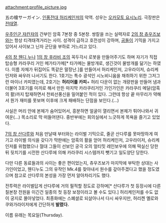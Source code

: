attachment:profile_picture.jpg

五の槍サーガイン.
[[인풍전대 허리케인저]]의 악역. 성우는 [[오카모토 요시노리]]. 극장판은 [[전태열]].

[[우주인군 쟈칸쟈]]의 간부인 암흑 7본창 중 5본창. 쌍칼을 쓰는 실력자로 [[2의 창 츄우즈보]]와는 항상 티격태격거리는 사이. 성격이 급하고 호전성이 강하며, [[공돌이]] 기믹을 가지고 있어서 사이보그 닌자 군단을 부하로 거느리고 있다.

[[4의 창 웬디 누]]나 [[1의 창 후라비 조]]의 꼭두각시 로봇을 만들어주기도 하며 자기가 직접 탑승형 카라쿠리 거인 메가타가메[* 타가메는 물방개로, 생긴것이 물방개를 닮기는 하였다. 이름 자체가 뒤집어도 똑같은 말장난.]를 만들어서 허리케인저, 고우라이저, 슈리케인저와 싸우러 나서기도 한다. 1호기는 특수 광석인 시노비니움을 채취하기 위한 그저그런 마이너 카피였는데, 2호기는 '''허리어를 카피'''+ 허리 다운이 없는 개량판을 만들어 냄과 더불어 3호기를 미끼로 해서 만든 마지막 카라쿠리거인 가인가인은 카라쿠리 메달(암흑의 활)까지 탑재하면서 천뢰선풍신을 밀어붙인 적이 있다. 그런데 항상 끝 마무리가 약해서 뭔가 재미를 못보며 이후에 크게 패배하는 단점을 보인다.(...)

사실은 머리 안에 본체가 숨어있어서, 흥분하면 얼굴이 열리면서 본체가 튀어나와서 귀여운(...) 목소리로 막 떠들어댄다. 중반부에는 회의실에서 느긋하게 목욕을 즐기고 있었다. 

[[7의 창 산다루]]와 처음 만날때 부터와는 라이벌 기믹으로, 줄곧 산다루를 못마땅하게 여기고 라이벌 의식을 갖다가 막판에는 암흑의 활을 얻어 허리케인저, 고우라이저, 슈리케인저를 위협했으나 절대 그들이 선보인 궁극 오의 얼티밋 레인보우에 의해 떡실신 당한 뒤 뒷치기를 시전한 산다루에 의해 카라쿠리 시스템까지 뺏기고 일도양단 당한다.

다만 다른 동료들과의 사이는 좋은 편이었는지, 츄우즈보가 마지막에 부탁한 상대는 사가인이었고, 웬디누도 그의 유작인 Mk.4를 찾아내서 원수를 갚아주겠다고 했을 정도였으며 참고로 산다루의 본성을 가장 먼저 알아차리기도 했다.

전투력은 라이벌답게 산다루에 거의 필적할 정도로 강하며[* 산다루가 첫 등장시에 다른 칠본창 전원을 이긴건 일종의 첫 등장 보정이라고 볼 수도 있다.] 허리케인저를 수도 없이 궁지로 몰아넣었다. 최종화에는 스폐셜로 되살아나서 다시 싸우지만, 허리켄 옐로와 쿠와가라이저에게 간단하게 '''발렸다.'''

이름 유래는 목요일(Thursday).
